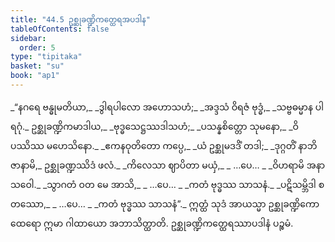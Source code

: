 ```yaml
---
title: "44.5 ဥစ္ဆုခဏ္ဍိကတ္ထေရအပဒါန"
tableOfContents: false
sidebar:
  order: 5
type: "tipitaka"
basket: "su"
book: "ap1"
---
```



<DynamicBreadcrumb />

<Division number="44" book="ap1" e="ch" v="20" p="432">

<Paragraph number="5715" type="verses" book="ap1">
_“နဂရေ ဗန္ဓုမတိယာ,_  
_ဒွါရပါလော အဟောသဟံ;_  
_အဒ္ဒသံ ဝိရဇံ ဗုဒ္ဓံ,_  
_သဗ္ဗဓမ္မာန ပါရဂုံ._  

</Paragraph>

</Division>
<Division number="45" book="ap1" e="ch" v="20" p="432">

<Paragraph number="5716" type="verses" book="ap1">
ဥစ္ဆုခဏ္ဍိကမာဒါယ,_  
_ဗုဒ္ဓသေဋ္ဌဿဒါသဟံ;_  
_ပသန္နစိတ္တော သုမနော,_  
_ဝိပဿိဿ မဟေသိနော._  

</Paragraph>

</Division>
<Division number="46" book="ap1" e="ch" v="20" p="433">

<Paragraph number="5717" type="verses" book="ap1">
_ဧကနဝုတိတော ကပ္ပေ,_  
_ယံ ဥစ္ဆုမဒဒိံ တဒါ;_  
_ဒုဂ္ဂတိံ နာဘိဇာနာမိ,_  
ဥစ္ဆုခဏ္ဍဿိဒံ ဖလံ._  

</Paragraph>

</Division>
<Division number="47" book="ap1" e="ch" v="20" p="433">

<Paragraph number="5718" type="verses" book="ap1">
_ကိလေသာ ဈာပိတာ မယှံ,_  
_ …ပေ… _  
_ဝိဟရာမိ အနာသဝေါ._  

</Paragraph>

</Division>
<Division number="48" book="ap1" e="ch" v="20" p="433">

<Paragraph number="5719" type="verses" book="ap1">
_သွာဂတံ ဝတ မေ အာသိ,_  
_ …ပေ… _  
_ကတံ ဗုဒ္ဓဿ သာသနံ._  

</Paragraph>

</Division>
<Division number="49" book="ap1" e="ch" v="20" p="433">

<Paragraph number="5720" type="verses" book="ap1">
_ပဋိသမ္ဘိဒါ စတဿော,_  
_ …ပေ… _  
_ကတံ ဗုဒ္ဓဿ သာသနံ”._  

</Paragraph>

<Paragraph number="5721" book="ap1">
ဣတ္ထံ သုဒံ အာယသ္မာ ဥစ္ဆုခဏ္ဍိကော ထေရော ဣမာ ဂါထာယော အဘာသိတ္ထာတိ.

</Paragraph>
</Division>

<Paragraph number="5722" type="center" book="ap1">
ဥစ္ဆုခဏ္ဍိကတ္ထေရဿာပဒါနံ ပဉ္စမံ.
</Paragraph>